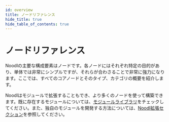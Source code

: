 ```yaml
---
id: overview
title: ノードリファレンス
hide_title: true
hide_table_of_contents: true
---
```



# ノードリファレンス

Noodlの主要な構成要素はノードです。各ノードにはそれぞれ特定の目的があり、単体では非常にシンプルですが、それらが合わさることで非常に強力になります。ここでは、すべてのコアノードとそのタイプ、カテゴリの概要を紹介します。

Noodlはモジュールで拡張することもでき、より多くのノードを使って構築できます。既に存在するモジュールについては、[モジュールライブラリ](/library/modules/overview)をチェックしてください。また、独自のモジュールを開発する方法については、[Noodl拡張セクション](/javascript/extending/overview)を参照してください。

<div className="spacer" style={{ paddingBottom: '80px' }} />

<NodeColorGuide text="Noodlのすべてのノードは色分けされており、ノードキャンバスを視覚的にナビゲートしやすくしています。" />

<NodeReferenceListing />
